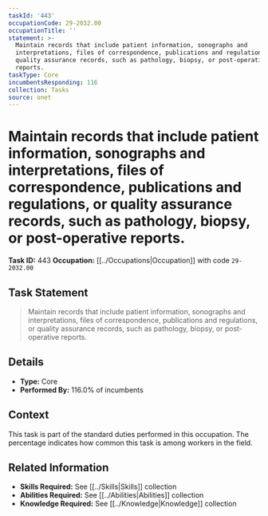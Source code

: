 ```yaml
---
taskId: '443'
occupationCode: 29-2032.00
occupationTitle: ''
statement: >-
  Maintain records that include patient information, sonographs and
  interpretations, files of correspondence, publications and regulations, or
  quality assurance records, such as pathology, biopsy, or post-operative
  reports.
taskType: Core
incumbentsResponding: 116
collection: Tasks
source: onet
---
```

# Maintain records that include patient information, sonographs and interpretations, files of correspondence, publications and regulations, or quality assurance records, such as pathology, biopsy, or post-operative reports.

**Task ID:** 443
**Occupation:** [[../Occupations|Occupation]] with code `29-2032.00`

## Task Statement

> Maintain records that include patient information, sonographs and interpretations, files of correspondence, publications and regulations, or quality assurance records, such as pathology, biopsy, or post-operative reports.

## Details

- **Type:** Core
- **Performed By:** 116.0% of incumbents

## Context

This task is part of the standard duties performed in this occupation. The percentage indicates how common this task is among workers in the field.

## Related Information

- **Skills Required:** See [[../Skills|Skills]] collection
- **Abilities Required:** See [[../Abilities|Abilities]] collection
- **Knowledge Required:** See [[../Knowledge|Knowledge]] collection
